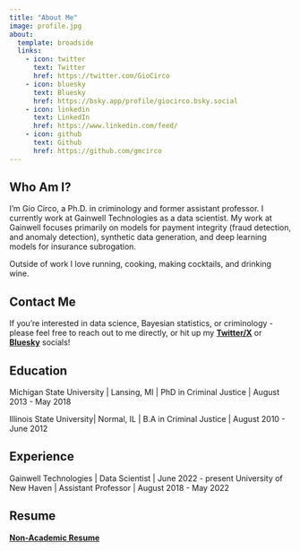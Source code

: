 ```yaml
---
title: "About Me"
image: profile.jpg
about:
  template: broadside
  links:
    - icon: twitter
      text: Twitter
      href: https://twitter.com/GioCirco
    - icon: bluesky
      text: Bluesky
      href: https://bsky.app/profile/giocirco.bsky.social
    - icon: linkedin
      text: LinkedIn
      href: https://www.linkedin.com/feed/
    - icon: github
      text: Github
      href: https://github.com/gmcirco
---
```


## Who Am I?

I'm Gio Circo, a Ph.D. in criminology and former assistant professor. I currently work at Gainwell Technologies as a data scientist. My work at Gainwell focuses primarily on models for payment integrity (fraud detection, and anomaly detection), synthetic data generation, and deep learning models for insurance subrogation.

Outside of work I love running, cooking, making cocktails, and drinking wine.

## Contact Me

If you're interested in data science, Bayesian statistics, or criminology - please feel free to reach out to me directly, or hit up my [**Twitter/X**](https://twitter.com/GioCirco) or [**Bluesky**](https://bsky.app/profile/giocirco.bsky.social) socials!

## Education

Michigan State University \| Lansing, MI \| PhD in Criminal Justice \| August 2013 - May 2018

Illinois State University\| Normal, IL \| B.A in Criminal Justice \| August 2010 - June 2012

## Experience

Gainwell Technologies \| Data Scientist \| June 2022 - present University of New Haven \| Assistant Professor \| August 2018 - May 2022

## Resume

[**Non-Academic Resume**](https://www.dropbox.com/scl/fi/03mm9ynq8o0n9i50cnp9d/circo_resume.pdf?rlkey=dlho0ftabpnvh6f3munxu87q4&dl=0)
